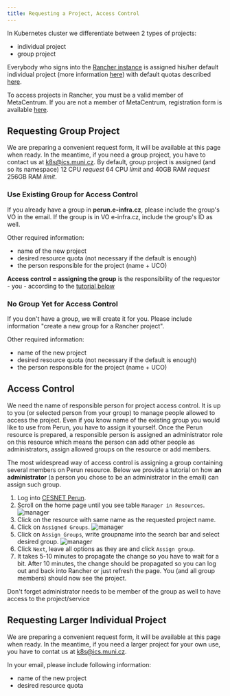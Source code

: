 ```yaml
---
title: Requesting a Project, Access Control
---
```


In Kubernetes cluster we differentiate between 2 types of projects:
- individual project
- group project

Everybody who signs into the [Rancher instance](rancher.cloud.e-infra.cz) is assigned his/her default individual project (more information [here](rancher)) with default quotas described [here](quotas.html). 

To access projects in Rancher, you must be a valid member of MetaCentrum. If you are not a member of MetaCentrum, registration form is available [here](https://metavo.metacentrum.cz/en/application/index.html).

## Requesting Group Project
We are preparing a convenient request form, it will be available at this page when ready. In the meantime, if you need a group project, you have to contact us at k8s@ics.muni.cz. By default, group project is assigned (and so its namespace) 12 CPU *request* 64 CPU *limit* and  40GB RAM *request* 256GB RAM *limit*. 

### Use Existing Group for Access Control
If you already have a group in **perun.e-infra.cz**, please include the group's VO in the email. If the group is in VO e-infra.cz, include the group's ID as well.

Other required information:
- name of the new project
- desired resource quota (not necessary if the default is enough)
- the person responsible for the project (name + UCO)

<Callout type="warning">**Access control = assigning the group** is the responsibility of the requestor - you - according to the [tutorial below](#access-control)</Callout>

### No Group Yet for Access Control
If you don't have a group, we will create it for you. Please include information "create a new group for a Rancher project".

Other required information:
- name of the new project
- desired resource quota (not necessary if the default is enough)
- the person responsible for the project (name + UCO)


## Access Control
We need the name of responsible person for project access control. It is up to you (or selected person from your group) to manage people allowed to access the project. Even if you know name of the existing group you would like to use from Perun, you have to assign it yourself. Once the Perun resource is prepared, a responsible person is assigned an administrator role on this resource which means the person can add other people as administrators, assign allowed groups on the resource or add members. 

The most widespread way of access control is assigning a group containing several members on Perun resource. Below we provide a tutorial on how **an administrator** (a person you chose to be an administrator in the email) can assign such group.

1. Log into [CESNET Perun](https://perun.aai.cesnet.cz).
2. Scroll on the home page until you see table `Manager in Resources`.
![manager](/img/ceritsc/request-project-images/manager.png)
3. Click on the resource with same name as the requested project name.
4. Click on `Assigned Groups`.
![manager](/img/ceritsc/request-project-images/assign_button.png)
5. Click on `Assign Groups`, write groupname into the search bar and select desired group.
![manager](/img/ceritsc/request-project-images/assign_group.png)
6. Click `Next`, leave all options as they are and click `Assign group`. 
7. It takes 5-10 minutes to propagate the change so you have to wait for a bit. After 10 minutes, the change should be propagated so you can log out and back into Rancher or just refresh the page. You (and all group  members) should now see the project.

<Callout type="warning">Don't forget administrator needs to be member of the group as well to have access to the project/service</Callout>

## Requesting Larger Individual Project
We are preparing a convenient request form, it will be available at this page when ready. In the meantime, if you need a larger project for your own use, you have to contat us at k8s@ics.muni.cz.

In your email, please include following information:
- name of the new project
- desired resource quota 
